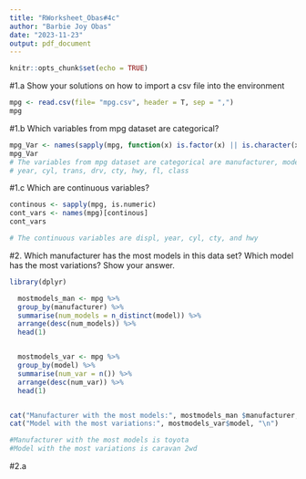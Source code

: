 ```yaml
---
title: "RWorksheet_Obas#4c"
author: "Barbie Joy Obas"
date: "2023-11-23"
output: pdf_document
---
```


```r
knitr::opts_chunk$set(echo = TRUE)
```

#1.a Show your solutions on how to import a csv file into the environment
```r
mpg <- read.csv(file= "mpg.csv", header = T, sep = ",")
mpg
```

#1.b Which variables from mpg dataset are categorical?
```r
mpg_Var <- names(sapply(mpg, function(x) is.factor(x) || is.character(x)))
mpg_Var
# The variables from mpg dataset are categorical are manufacturer, model, displ, 
# year, cyl, trans, drv, cty, hwy, fl, class
```

#1.c Which are continuous variables?
```r
continous <- sapply(mpg, is.numeric)
cont_vars <- names(mpg)[continous]
cont_vars

# The continuous variables are displ, year, cyl, cty, and hwy
```

#2. Which manufacturer has the most models in this data set? Which model has the most variations? Show your answer.
```r
library(dplyr)

  mostmodels_man <- mpg %>%
  group_by(manufacturer) %>%
  summarise(num_models = n_distinct(model)) %>%
  arrange(desc(num_models)) %>%
  head(1)


  mostmodels_var <- mpg %>%
  group_by(model) %>%
  summarise(num_var = n()) %>%
  arrange(desc(num_var)) %>%
  head(1)


cat("Manufacturer with the most models:", mostmodels_man $manufacturer, "\n")
cat("Model with the most variations:", mostmodels_var$model, "\n")

#Manufacturer with the most models is toyota 
#Model with the most variations is caravan 2wd 
```

#2.a
```r


```
